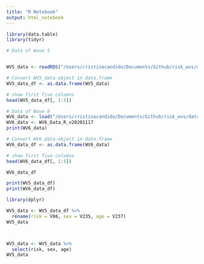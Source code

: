 ```yaml
---
title: "R Notebook"
output: html_notebook
---
```


```r
library(data.table)
library(tidyr)
```

```r
# Data of Wave 5


WV5_data <- readRDS("/Users/cristinacandido/Documents/Github/risk_wvs/data/WVS/F00007944-WV5_Data_R_v20180912.rds")

```

```r
# Convert WV5_data-object in data.frame 
WV5_data_df <- as.data.frame(WV5_data)

# show first five columns
head(WV5_data_df[, 1:5])
```

```r
# Data of Wave 6
WV6_data <- load("/Users/cristinacandido/Documents/Github/risk_wvs/data/WVS/WV6_Data_R_v20201117.rdata")
WV6_data <- WV6_Data_R_v20201117
print(WV6_data)
```


```r
# Convert WV6_data-object in data.frame 
WV6_data_df <- as.data.frame(WV6_data)

# show first five columns
head(WV6_data_df[, 1:5])

WV6_data_df
```

```r
print(WV5_data_df)
print(WV6_data_df)
```
```r

library(dplyr)

WV5_data <- WV5_data_df %>%
  rename(risk = V86, sex = V235, age = V237)
WV5_data



WV5_data <- WV5_data %>%
  select(risk, sex, age)
WV5_data



```

